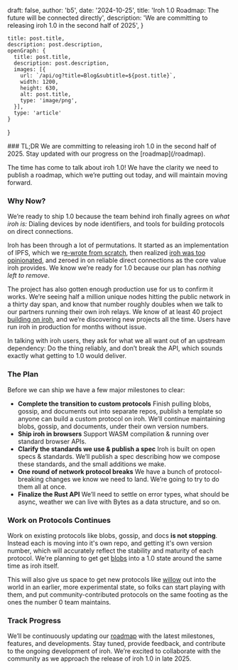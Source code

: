 
  draft: false,
  author: 'b5',
  date: '2024-10-25',
  title: 'Iroh 1.0 Roadmap: The future will be connected directly',
  description: 'We are committing to releasing iroh 1.0 in the second half of 2025',
}

    title: post.title,
    description: post.description,
    openGraph: {
      title: post.title,
      description: post.description,
      images: [{
        url: `/api/og?title=Blog&subtitle=${post.title}`,
        width: 1200,
        height: 630,
        alt: post.title,
        type: 'image/png',
      }],
      type: 'article'
    }
}



<Note>
### TL;DR
We are committing to releasing iroh 1.0 in the second half of 2025. Stay updated with our progress on the [roadmap](/roadmap).
</Note>

The time has come to talk about iroh 1.0! We have the clarity we need to publish a roadmap, which we’re putting out today, and will maintain moving forward.

### Why Now?

We’re ready to ship 1.0 because the team behind iroh finally agrees on *what iroh is:* Dialing devices by node identifiers, and tools for building protocols on direct connections.

Iroh has been through a lot of permutations. It started as an implementation of IPFS, which we r[e-wrote from scratch](https://www.iroh.computer/blog/a-new-direction-for-iroh), then realized [iroh was too opinionated](https://www.iroh.computer/blog/smaller-is-better), and zeroed in on reliable direct connections as the core value iroh provides. We know we’re ready for 1.0 because our plan has *nothing left to remove*.

The project has also gotten enough production use for us to confirm it works. We’re seeing half a million unique nodes hitting the public network in a thirty day span, and know that number roughly doubles when we talk to our partners running their own iroh relays. We know of at least 40 project [building on iroh](https://github.com/n0-computer/awesome-iroh), and we’re discovering new projects all the time. Users have run iroh in production for months without issue.

In talking with iroh users, they ask for what we all want out of an upstream dependency: Do the thing reliably, and don’t break the API, which sounds exactly what getting to 1.0 would deliver.

### The Plan

Before we can ship we have a few major milestones to clear:

- **Complete the transition to custom protocols**
Finish pulling blobs, gossip, and documents out into separate repos, publish a template so anyone can build a custom protocol on iroh. We’ll continue maintaining blobs, gossip, and documents, under their own version numbers.
- **Ship iroh in browsers**
Support WASM compilation & running over standard browser APIs.
- **Clarify the standards we use & publish a spec**
Iroh is built on open specs & standards. We’ll publish a spec describing how we compose these standards, and the small additions we make.
- **One round of network protocol breaks**
We have a bunch of protocol-breaking changes we know we need to land. We’re going to try to do them all at once.
- **Finalize the Rust API**
We’ll need to settle on error types, what should be async, weather we can live with Bytes as a data structure, and so on.

### Work on Protocols Continues

Work on existing protocols like blobs, gossip, and docs **is not stopping**. Instead each is moving into it's own repo, and getting it's own version number, which will accurately reflect the stability and maturity of each protocol. We're planning to get get [blobs](https://github.com/n0-computer/blobs) into a 1.0 state around the same time as iroh itself.

This will also give us space to get new protocols like [willow](https://github.com/n0-computer/iroh/pull/2231) out into the world in an earlier, more experimental state, so folks can start playing with them, and put community-contributed protocols on the same footing as the ones the number 0 team maintains.


### Track Progress

We’ll be continuously updating our [roadmap](/roadmap) with the latest milestones, features, and developments. Stay tuned, provide feedback, and contribute to the ongoing development of iroh. We’re excited to collaborate with the community as we approach the release of iroh 1.0 in late 2025.